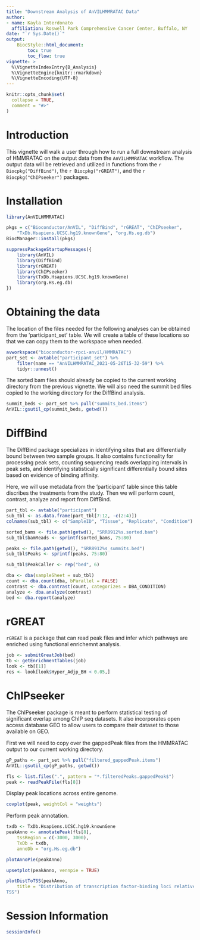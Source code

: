 ```yaml
---
title: "Downstream Analysis of AnVILHMMRATAC Data"
author:
- name: Kayla Interdonato
  affiliation: Roswell Park Comprehensive Cancer Center, Buffalo, NY
date: "`r Sys.Date()`"
output:
    BiocStyle::html_document:
        toc: true
        toc_flow: true
vignette: >
  %\VignetteIndexEntry{B_Analysis}
  %\VignetteEngine{knitr::rmarkdown}
  %\VignetteEncoding{UTF-8}
---
```


```r
knitr::opts_chunk$set(
  collapse = TRUE,
  comment = "#>"
)
```

# Introduction

This vignette will walk a user through how to run a full downstream analysis of
HMMRATAC on the output data from the `AnVILHMMRATAC` workflow. The output data
will be retrieved and utilized in functions from the `r Biocpkg("DiffBind")`,
the `r Biocpkg("rGREAT")`, and the `r Biocpkg("ChIPseeker")` packages. 

# Installation

```r
library(AnVILHMMRATAC)
```

```r
pkgs = c("Bioconductor/AnVIL", "DiffBind", "rGREAT", "ChIPseeker", 
    "TxDb.Hsapiens.UCSC.hg19.knownGene", "org.Hs.eg.db")
BiocManager::install(pkgs)

suppressPackageStartupMessages({
    library(AnVIL)
    library(DiffBind)
    library(rGREAT)
    library(ChIPseeker)
    library(TxDb.Hsapiens.UCSC.hg19.knownGene)
    library(org.Hs.eg.db)
})
```

# Obtaining the data

The location of the files needed for the following analyses can be obtained from
the 'participant_set' table. We will create a table of these locations so that
we can copy them to the workspace when needed.

```r
avworkspace("bioconductor-rpci-anvil/HMMRATAC")
part_set <- avtable("participant_set") %>%
    filter(name == "AnVILHMMRATAC_2021-05-26T15-32-59") %>%
    tidyr::unnest()
```

The sorted bam files should already be copied to the current working directory
from the previous vignette. We will also need the summit bed files copied to
the working directory for the DiffBind analysis.

```r
summit_beds <- part_set %>% pull("summits_bed.items")
AnVIL::gsutil_cp(summit_beds, getwd())
``` 

# DiffBind

The DiffBind package specializes in identifying sites that are differentially
bound between two sample groups. It also contains functionality for processing
peak sets, counting sequencing reads overlapping intervals in peak sets, and
identifying statistically significant differentially bound sites based on
evidence of binding affinity.

Here, we will use metadata from the 'participant' table since this table
discribes the treatments from the study. Then we will perform count, contrast,
analyze and report from DiffBind.

```r
part_tbl <- avtable("participant")
sub_tbl <- as.data.frame(part_tbl[7:12, -c(2:4)])
colnames(sub_tbl) <- c("SampleID", "Tissue", "Replicate", "Condition")

sorted_bams <- file.path(getwd(), "SRR8912%s.sorted.bam")
sub_tbl$bamReads <- sprintf(sorted_bams, 75:80)

peaks <- file.path(getwd(), "SRR8912%s_summits.bed")
sub_tbl$Peaks <- sprintf(peaks, 75:80)

sub_tbl$PeakCaller <- rep("bed", 6)
```

```r
dba <- dba(sampleSheet = sub_tbl)
count <- dba.count(dba, bParallel = FALSE)
contrast <- dba.contrast(count, categorizes = DBA_CONDITION)
analyze <- dba.analyze(contrast)
bed <- dba.report(analyze)
```

# rGREAT

`rGREAT` is a package that can read peak files and infer which pathways are
enriched using functional enrichemnt analysis.

```r
job <- submitGreatJob(bed)
tb <- getEnrichmentTables(job)
look <- tb[[1]]
res <- look[look$Hyper_Adjp_BH < 0.05,]
```

# ChIPseeker

The ChIPseeker package is meant to perform statistical testing of significant
overlap among ChIP seq datasets. It also incorporates open access database GEO
to allow users to compare their dataset to those available on GEO.

First we will need to copy over the gappedPeak files from the HMMRATAC output to
our current working directory.

```r
gP_paths <- part_set %>% pull("filtered_gappedPeak.items")
AnVIL::gsutil_cp(gP_paths, getwd())
```

```r
fls <- list.files(".", pattern = "*.filteredPeaks.gappedPeak$")
peak <- readPeakFile(fls[8])
```

Display peak locations across entire genome.

```r
covplot(peak, weightCol = "weights")
```

Perform peak annotation.

```r
txdb <- TxDb.Hsapiens.UCSC.hg19.knownGene
peakAnno <- annotatePeak(fls[8],
    tssRegion = c(-3000, 3000),
    TxDb = txdb,
    annoDb = "org.Hs.eg.db")

plotAnnoPie(peakAnno)

upsetplot(peakAnno, vennpie = TRUE)

plotDistToTSS(peakAnno,
    title = "Distribution of transcription factor-binding loci relative to
TSS")
```

# Session Information

```r
sessionInfo()
```
